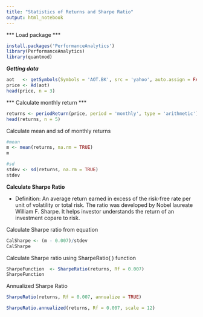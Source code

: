 ```yaml
---
title: "Statistics of Returns and Sharpe Ratio"
output: html_notebook
---
```


*** Load package ***
```r
install.packages('PerformanceAnalytics')
library(PerformanceAnalytics)
library(quantmod)
```


***Getting data***
```r
aot   <- getSymbols(Symbols = 'AOT.BK', src = 'yahoo', auto.assign = FALSE, warnings = FALSE, from = "2013-01-01", to = "2018-12-31")
price <- Ad(aot)
head(price, n = 3)
```


*** Calculate monthly return ***
```r
returns <- periodReturn(price, period = 'monthly', type = 'arithmetic')
head(returns, n = 5)
```

Calculate mean and sd of monthly returns
```r
#mean
m <- mean(returns, na.rm = TRUE)
m
```

```r
#sd 
stdev <- sd(returns, na.rm = TRUE)
stdev
```
**Calculate Sharpe Ratio**

+ Definition: An average return earned in excess of the risk-free rate per unit of volatility or total risk. The ratio was developed by Nobel laureate William F. Sharpe. It helps investor understands the return of an investment copare to risk.

Calculate Sharpe ratio from equation
```r
CalSharpe <- (m - 0.007)/stdev
CalSharpe
```

Calculate Sharpe ratio using SharpeRatio( ) function
```r
SharpeFunction  <- SharpeRatio(returns, Rf = 0.007)
SharpeFunction
```

Annualized Sharpe Ratio
```r
SharpeRatio(returns, Rf = 0.007, annualize = TRUE)
```


```r
SharpeRatio.annualized(returns, Rf = 0.007, scale = 12)
```

